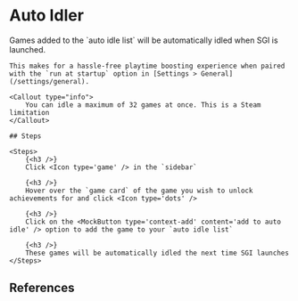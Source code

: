 

# Auto Idler

<References page='/features/auto-idler'>
    Games added to the `auto idle list` will be automatically idled when SGI is launched.

    This makes for a hassle-free playtime boosting experience when paired with the `run at startup` option in [Settings > General](/settings/general).

    <Callout type="info">
        You can idle a maximum of 32 games at once. This is a Steam limitation
    </Callout>

    ## Steps

    <Steps>
        {<h3 />}
        Click <Icon type='game' /> in the `sidebar`

        {<h3 />}
        Hover over the `game card` of the game you wish to unlock achievements for and click <Icon type='dots' />

        {<h3 />}
        Click on the <MockButton type='context-add' content='add to auto idle' /> option to add the game to your `auto idle list`

        {<h3 />}
        These games will be automatically idled the next time SGI launches
    </Steps>
</References>

## References